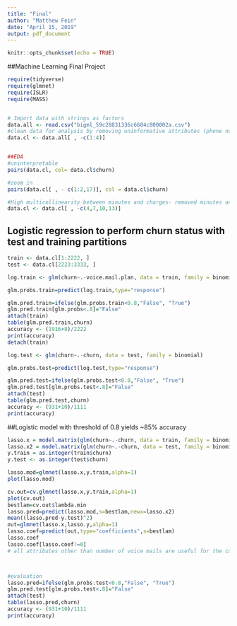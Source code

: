 ---
title: "Final"
author: "Matthew Fein"
date: "April 15, 2019"
output: pdf_document
---

```{r setup, include=FALSE}
knitr::opts_chunk$set(echo = TRUE)
```

##Machine Learning Final Project

```{r import}
require(tidyverse)
require(glmnet)
require(ISLR)
require(MASS)


# Import data with strings as factors
data.all <- read.csv("bigml_59c28831336c6604c800002a.csv")
#clean data for analysis by removing uninformative attributes (phone number and state)
data.cl <- data.all[ , -c(1:4)]


##EDA
#uninterpretable
pairs(data.cl, col= data.cl$churn)

#zoom in
pairs(data.cl[ , - c(1:2,17)], col = data.cl$churn)

#High multicollinearity between minutes and charges- removed minutes and kept charges
data.cl <- data.cl[ , -c(4,7,10,13)]
```

## Logistic regression to perform churn status with test and training partitions



```{r log regression, echo=TRUE}

train <- data.cl[1:2222, ]
test <- data.cl[2223:3333, ]

log.train <- glm(churn~.-voice.mail.plan, data = train, family = binomial)

glm.probs.train=predict(log.train,type="response")

glm.pred.train=ifelse(glm.probs.train<0.8,"False", "True")
glm.pred.train[glm.probs<.8]="False"
attach(train)
table(glm.pred.train,churn)
accuracy <- (1916+8)/2222
print(accuracy)
detach(train)

log.test <- glm(churn~.-churn, data = test, family = binomial)

glm.probs.test=predict(log.test,type="response")

glm.pred.test=ifelse(glm.probs.test<0.8,"False", "True")
glm.pred.test[glm.probs.test<.8]="False"
attach(test)
table(glm.pred.test,churn)
accuracy <- (931+10)/1111
print(accuracy)
```

##Logistic model with threshold of 0.8 yields ~85% accuracy

```{r}
lasso.x = model.matrix(glm(churn~.-churn, data = train, family = binomial))[,-1]
lasso.x2 = model.matrix(glm(churn~.-churn, data = test, family = binomial))[,-1]
y.train = as.integer(train$churn)
y.test <- as.integer(test$churn)

lasso.mod=glmnet(lasso.x,y.train,alpha=1)
plot(lasso.mod)

cv.out=cv.glmnet(lasso.x,y.train,alpha=1)
plot(cv.out)
bestlam=cv.out$lambda.min
lasso.pred=predict(lasso.mod,s=bestlam,newx=lasso.x2)
mean((lasso.pred-y.test)^2)
out=glmnet(lasso.x,lasso.y,alpha=1)
lasso.coef=predict(out,type="coefficients",s=bestlam)
lasso.coef
lasso.coef[lasso.coef!=0]
# all attributes other than number of voice mails are useful for the current model



#evaluation
lasso.pred=ifelse(glm.probs.test<0.8,"False", "True")
glm.pred.test[glm.probs.test<.8]="False"
attach(test)
table(lasso.pred,churn)
accuracy <- (931+10)/1111
print(accuracy)
```


